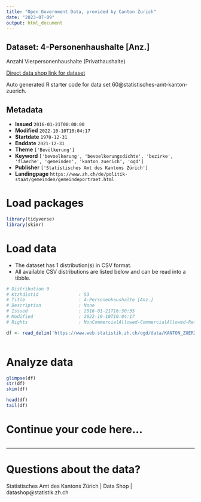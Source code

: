 ```yaml
---
title: "Open Government Data, provided by Canton Zurich"
date: "2023-07-09"
output: html_document
---
```


## Dataset: 4-Personenhaushalte [Anz.]

Anzahl Vierpersonenhaushalte (Privathaushalte)

[Direct data shop link for dataset](https://www.zh.ch/de/politik-staat/opendata.html#/datasets/60@statistisches-amt-kanton-zuerich)

Auto generated R starter code for data set 60@statistisches-amt-kanton-zuerich.

## Metadata

- **Issued** `2016-01-21T00:00:00`
- **Modified** `2022-10-10T10:04:17`
- **Startdate** `1970-12-31`
- **Enddate** `2021-12-31`
- **Theme** `['Bevölkerung']`
- **Keyword** `['bevoelkerung', 'bevoelkerungsdichte', 'bezirke', 'flaeche', 'gemeinden', 'kanton_zuerich', 'ogd']`
- **Publisher** `['Statistisches Amt des Kantons Zürich']`
- **Landingpage** `https://www.zh.ch/de/politik-staat/gemeinden/gemeindeportraet.html`


# Load packages

```r

library(tidyverse)
library(skimr)

```

# Load data

-   The dataset has 1 distribution(s) in CSV format.
-   All available CSV distributions are listed below and can be read into a tibble.

```r

# Distribution 0
# Ktzhdistid               : 53
# Title                    : 4-Personenhaushalte [Anz.]
# Description              : None
# Issued                   : 2016-01-21T16:30:35
# Modified                 : 2022-10-10T10:04:17
# Rights                   : NonCommercialAllowed-CommercialAllowed-ReferenceRequired

df <- read_delim('https://www.web.statistik.zh.ch/ogd/data/KANTON_ZUERICH_454.csv')



```

# Analyze data

```r

glimpse(df)
str(df)
skim(df)

head(df)
tail(df)

```

# Continue your code here...

```r

```

------------------------------------------------------------------------

# Questions about the data?

Statistisches Amt des Kantons Zürich | Data Shop | datashop@statistik.zh.ch
